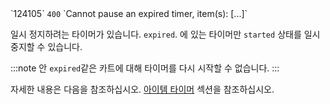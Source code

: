 <tr>
<td>`124105`</td>
<td><code>400</code></td>
<td>`Cannot pause an expired timer, item(s): [...]`</td>
<td>

일시 정지하려는 타이머가 있습니다. `expired`. 에 있는 타이머만 `started` 상태를 일시 중지할 수 있습니다.

:::note
안 `expired`같은 카트에 대해 타이머를 다시 시작할 수 없습니다.
:::

자세한 내용은 다음을 참조하십시오. [아이템 타이머](/docs/concepts/timer) 섹션을 참조하십시오.

</td>
</tr>